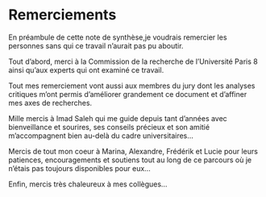# Remerciements {#sec-remerciements .unnumbered}

En préambule de cette note de synthèse,je voudrais remercier les personnes sans qui ce travail n'aurait pas pu aboutir.

Tout d'abord, merci à la Commission de la recherche de l'Université Paris 8 ainsi qu'aux experts qui ont examiné ce travail. 

Tout mes remerciement vont aussi aux membres du jury dont les analyses critiques m'ont permis d'améliorer grandement ce document et d'affiner mes axes de recherches.

Mille mercis à Imad Saleh qui me guide depuis tant d'années avec bienveillance et sourires, ses conseils précieux et son amitié m'accompagnent bien au-delà du cadre universitaires...

Mercis de tout mon coeur à Marina, Alexandre, Frédérik et Lucie pour leurs patiences, encouragements et soutiens tout au long de ce parcours où je n'étais pas toujours disponibles pour eux...

Enfin, mercis très chaleureux à mes collègues...    